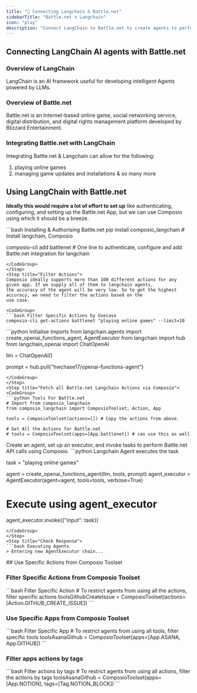 ```yaml
---
title: "🚀 Connecting Langchain & Battle.net"
sidebarTitle: "Battle.net x Langchain"
icon: "play"
description: "Connect LangChain to Battle.net to create agents to perform tasks using natural language"
---
```


## Connecting LangChain AI agents with Battle.net

### Overview of LangChain

LangChain is an AI framework useful for developing intelligent Agents powered by LLMs.

### Overview of Battle.net

Battle.net is an Internet-based online game, social networking service, digital distribution, and digital rights management platform developed by Blizzard Entertainment.

### Integrating Battle.net with LangChain

Integrating Battle.net & Langchain can allow for the following:

1. playing online games
2. managing game updates and installations
& so many more

## Using LangChain with Battle.net

<Steps>
<Step title="Setting Up the Environment">

**Ideally this would require a lot of effort to set up** like authenticating, configuring, and setting up the Battle.net App, but we can use Composio using which it should be a breeze.

<CodeGroup>
```bash Installing & Authorising Battle.net
pip install composio_langchain # Install langchain, Composio 

composio-cli add battlenet # One line to authenticate, configure and add Battle.net integration for langchain
```
</CodeGroup>
</Step>
<Step title="Filter Actions">
Composio ideally supports more than 100 different actions for any given app. If we supply all of them to langchain agents, 
the accuracy of the agent will be very low. So to get the highest accuracy, we need to filter the actions based on the 
use case.

<CodeGroup>
```bash Filter Specific Actions by Usecase
composio-cli get-actions battlenet "playing online games" --limit=10
```
</CodeGroup>

</Step>
<Step title="Import Base Packages">

<CodeGroup>
```python Initialise Imports
from langchain.agents import create_openai_functions_agent, AgentExecutor
from langchain import hub
from langchain_openai import ChatOpenAI


llm = ChatOpenAI()

prompt = hub.pull("hwchase17/openai-functions-agent")
```
</CodeGroup>
</Step>
<Step title="Fetch all Battle.net Langchain Actions via Composio">
<CodeGroup>
```python Tools For Battle.net
# Import from composio_langchain
from composio_langchain import ComposioToolset, Action, App

tools = ComposioToolset(actions=[]) # Copy the actions from above. 

# Get All the Actions for Battle.net
# tools = ComposioToolset(apps=[App.battlenet]) # can use this as well
```
</CodeGroup>
</Step>
<Step title="Execute the Agent">
Create an agent, set up an executor, and invoke tasks to perform Battle.net API calls using Composio. 
<CodeGroup>
```python Langchain Agent executes the task

task = "playing online games"

agent = create_openai_functions_agent(llm, tools, prompt)
agent_executor = AgentExecutor(agent=agent, tools=tools, verbose=True)

# Execute using agent_executor
agent_executor.invoke({"input": task})
```
</CodeGroup>
</Step>
<Step title="Check Response">
```bash Executing Agents
> Entering new AgentExecutor chain...
```
</Step>
</Steps>
## Use Specific Actions from Composio Toolset

### Filter Specific Actions from Composio Toolset

<CodeGroup>
```bash Filter Specific Action
# To restrict agents from using all the actions, filter specific actions
toolsGithubCreateIssue = ComposioToolset(actions=[Action.GITHUB_CREATE_ISSUE])
```
</CodeGroup>

### Use Specific Apps from Composio Toolset
<CodeGroup>
```bash Filter Specific App
# To restrict agents from using all tools, filter specific tools
toolsAsanaGithub = ComposioToolset(apps=[App.ASANA, App.GITHUB])
```
</CodeGroup>

### Filter apps actions by tags 
<CodeGroup>
```bash Filter actions by tags
# To restrict agents from using all actions, filter the actions by tags
toolsAsanaGithub = ComposioToolset(apps=[App.NOTION], tags=[Tag.NOTION_BLOCK])
```
</CodeGroup>

